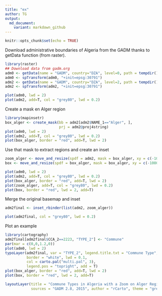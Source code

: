 ```yaml
---
title: "ex"
author: TG
output:
  md_document:
    variant: markdown_github
---
```


```r
knitr::opts_chunk$set(echo = TRUE)
```


Download administrative boundaries of Algeria from the GADM thanks to getData function (from raster).   
 
```r
library(raster)
## Download data from gadm.org
adm0 <- getData(name = "GADM", country="DZA", level=0, path = tempdir())
adm0 <- spTransform(adm0, "+init=epsg:30791")
adm2 <- getData(name = "GADM", country="DZA", level=2, path = tempdir())
adm2 <- spTransform(adm2, "+init=epsg:30791")

plot(adm0, lwd = 2)
plot(adm2, add=T, col = "grey80", lwd = 0.2)

```



Create a mask en Alger region
```r
library(mapinsetr)
box_alger <- create_mask(bb = adm2[adm2$NAME_1=="Alger", ], 
                         prj = adm2@proj4string)
plot(adm0, lwd = 2)
plot(adm2, add=T, col = "grey80", lwd = 0.2)
plot(box_alger, border = "red", add=T, lwd = 2)
```

Use that mask to extract regions and create an inset
```r
zoom_alger <- move_and_resize(spdf = adm2, mask = box_alger, xy = c(-1000000,  -100000), k = 15)
box <- move_and_resize(spdf = box_alger, mask = box_alger, xy = c(-1000000,  -100000), k = 15)

plot(adm0, lwd = 2)
plot(adm2, add=T, col = "grey80", lwd = 0.2)
plot(box_alger, border = "red", add=T, lwd = 2)
plot(zoom_alger, add=T, col = "grey80", lwd = 0.2)
plot(box, border = "red", lwd = 2, add=T)
```


Merge the original basemap and inset

```r

adm2final <- inset_rbinder(list(adm2, zoom_alger))

plot(adm2final, col = "grey80", lwd = 0.2)
```

Plot an example

```r

library(cartography)
adm2final[adm2final$CCA_2==2223, "TYPE_2"] <- "Commune"
par(mar = c(0,0,1.2,0))
plot(adm0, lwd = 2)
typoLayer(adm2final, var = "TYPE_2", legend.title.txt = "Commune Type",
          border = "white", lwd = 0.1, 
          col = carto.pal("multi.pal", 3), 
          legend.pos = "topright", add = T)
plot(box_alger, border = "red", add=T, lwd = 2)
plot(box, border = "red", lwd = 2, add=T)

layoutLayer(title = "Commune Types in Algeria with a Zoom on Alger Region", 
            sources = "GADM 2.8, 2015", author = "rCarto", theme = "green.pal")

```


